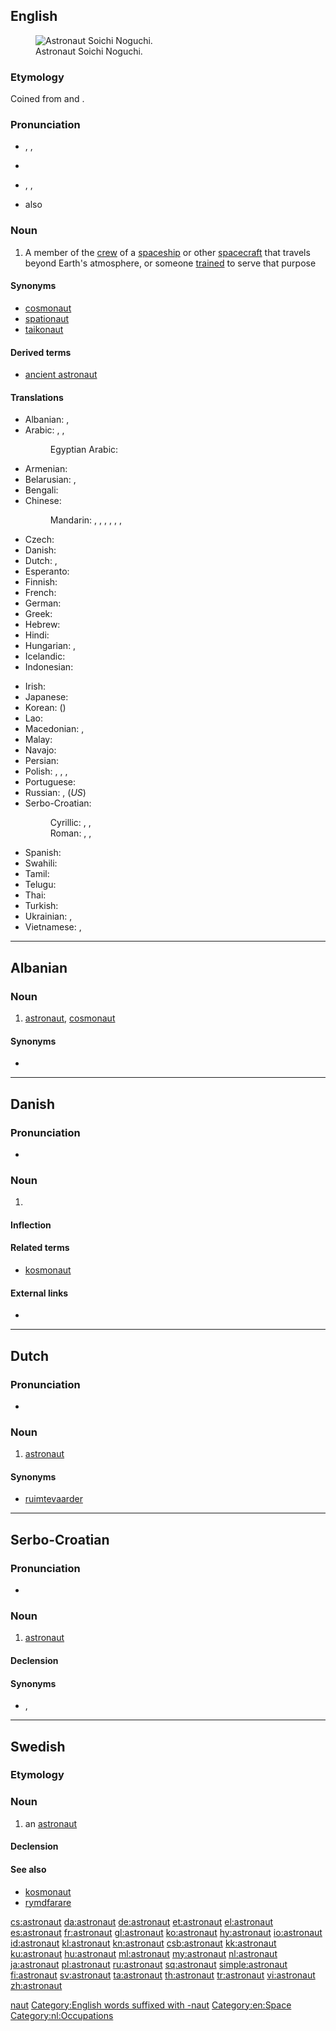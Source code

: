 {{also|Astronaut}}
==English==
{{wikipedia}}
[[Image:Soichi 20Noguchi em 20alta.jpg|thumb|right|Astronaut Soichi Noguchi.]]

===Etymology===
Coined from {{etyl|grc|en}} {{term|ἄστρον|sc=polytonic|tr=ástron||star|lang=grc}} and {{term|ναύτης|sc=polytonic|tr=naútēs||sailor|lang=grc}}.

===Pronunciation===
* {{a|Canada|US}} {{enPR|ăs'trənôt"}}, {{IPA|/ˈæstrəˌnɑt/}}, {{X-SAMPA|/"{str@%nAt/}}
* {{audio|en-ca-astronaut.ogg|Audio (CA)}}
* {{a|UK}}  {{enPR|ăs'trənôt"}}, {{IPA|/ˈæstɹəˌnɔːt/}}, {{X-SAMPA|/"{str@%nO:t/}}
* {{a|US}} also {{IPA|/ˈæstrəˌnɒ:t/}}

===Noun===
{{en-noun}}

# A member of the [[crew]] of a [[spaceship]] or other [[spacecraft]] that travels beyond Earth's atmosphere, or someone [[trained]] to serve that purpose

====Synonyms====
* [[cosmonaut]]
* [[spationaut]]
* [[taikonaut]]

====Derived terms====
* [[ancient astronaut]]

====Translations====
{{trans-top|member of the crew of a spaceship or other spacecraft, or someone trained for that purpose}}
* Albanian: {{t+|sq|astronaut}}, {{t-|sq|kosmonaut}}
* Arabic: {{t-|ar|رجل فضاء|m|tr=rájul faḍāʾ}},  {{t-|ar|رائد فضاء|m|tr=rāʾid faḍāʾ}},  {{t-|ar|ملاح فضائي|m|tr=mallāḥ faḍāʾiyy}}
*: Egyptian Arabic: {{tø|arz|رائد فضاء|m|tr=rāʾed faḍāʾ|sc=Arab}}
* Armenian: {{t-|hy|աստղագնաց|tr=astġagnac'}}
* Belarusian: {{t-|be|касманаўт|m|tr=kasmanáŭt|sc=Cyrl}}, {{t-|be|астранаўт|m|tr=astranáŭt|sc=Cyrl}}
* Bengali: {{t-|bn|নভোচারী|tr=nâbhocari|sc=Beng}}
* Chinese:
*: Mandarin: {{t+|cmn|太空人|tr=tàikōngrén|sc=Hani}},  {{t|cmn|宇航員|sc=Hani}},  {{t|cmn|宇航员|tr=yǔhángyuán|sc=Hani}},  {{t|cmn|航天員|sc=Hani}},  {{t|cmn|航天员|tr=hángtiānyuán|sc=Hani}},  {{t|cmn|宇宙飛行員|sc=Hani}},  {{t|cmn|宇宙飞行员|tr=yǔzhòu fēixíngyuán|sc=Hani}}
* Czech: {{t+|cs|kosmonaut|m}}
* Danish: {{t+|da|astronaut}}
* Dutch: {{t+|nl|ruimtevaarder|m}}, {{t+|nl|astronaut|m}}
* Esperanto: {{t-|eo|kosmonaŭto}}
* Finnish: {{t+|fi|astronautti}}
* French: {{t+|fr|astronaute|m}}
* German: {{t+|de|Astronaut|m}}
* Greek: {{t+|el|αστροναύτης|m|tr=astronáftis}}
* Hebrew: {{t-|he|טייס חלל|m|tr=tayás halál}}
* Hindi: {{t-|hi|अंतरिक्ष यात्री|tr=antarikṣ yātrī}}
* Hungarian: {{t+|hu|űrhajós}}, {{t-|hu|asztronauta}}
* Icelandic: {{t+|is|geimfari|m}}
* Indonesian: {{t+|id|astronot}}
{{trans-mid}}
* Irish: {{t-|ga|spásaire|m}}
* Japanese: {{t+|ja|宇宙飛行士|tr=うちゅうひこうし, uchū-hikōshi}}
* Korean: {{t+|ko|우주비행사|tr=uju-bihaengsa|sc=Hang}} ({{t+|ko|宇宙飛行士|sc=Hani}})
* Lao: {{t-|lo|ນັກອາວະກາດ|sc=Laoo}}
* Macedonian: {{t-|mk|космонаут|m|tr=kosmonáut|sc=Cyrl}}, {{t-|mk|астронаут|m|tr=astronáut|sc=Cyrl}}
* Malay: {{t-|ms|angkasawan}}
* Navajo: {{tø|nv|wótáahgoo ałnaaʼáłtʼahiʼ‎‎}}
* Persian: {{t+|fa|فضانورد|tr=fazâ-navard}}
* Polish: {{t+|pl|astronauta|m}}, {{t-|pl|astronautka|f}}, {{t+|pl|kosmonauta|m}}, {{t+|pl|kosmonautka|f}}
* Portuguese: {{t+|pt|astronauta|m|f}}
* Russian: {{t+|ru|космонавт|m|tr=kosmonávt}}, {{t+|ru|астронавт|m|tr=astronávt}} (''US'')
* Serbo-Croatian:
*: Cyrillic: {{t-|sh|астронаут|m|alt=астрона̀ут|sc=Cyrl}}, {{t-|sh|козмонаут|m|alt=козмона̀ут|sc=Cyrl}}, {{t-|sh|космонаут|m|alt=космона̀ут|sc=Cyrl}}
*: Roman: {{t-|sh|astronaut|m|alt=astronàut}}, {{t-|sh|kozmonaut|m|alt=kozmonàut}}, {{t-|sh|kosmonaut|m|alt=kosmonàut}}
* Spanish: {{t+|es|astronauta|m|f}}
* Swahili: {{t-|sw|mwanaanga}}
* Tamil: {{t-|ta|விண்ணோடி}}
* Telugu: {{t+|te|వ్యోమగామి|tr=wyoomagaami}}
* Thai: {{t-|th|นักบินอวกาศ|tr=nákbinawakaad}}
* Turkish: {{t+|tr|astronot}}
* Ukrainian: {{t-|uk|космонавт|m|tr=kosmonávt|sc=Cyrl}}, {{t+|uk|астронавт|m|tr=astronávt|sc=Cyrl}}
* Vietnamese: {{t-|vi|nhà du hành vũ trụ}},  {{t-|vi|phi hành gia}}
{{trans-bottom}}

[[Category:English words prefixed with astro-|naut]]
[[Category:English words suffixed with -naut]]
[[Category:en:Space]]

----

==Albanian==

===Noun===
{{head|sq|noun}}

# [[#English|astronaut]], [[cosmonaut]]

====Synonyms====
* {{l|sq|kosmonaut}}

----

==Danish==

===Pronunciation===
* {{IPA|/astronavt/|[asd̥ʁoˈnɑwˀd̥]|lang=da}}

===Noun===
{{da-noun|en|er}}

# {{l/en|astronaut}}

====Inflection====
{{da-noun-infl|en|er}}

====Related terms====
* [[kosmonaut]]

====External links====
* {{pedialite|lang=da}}

----

==Dutch==

===Pronunciation===
* {{audio|Nl-astronaut.ogg|Audio}}

===Noun===
{{nl-noun|m|astronauten|astronautje}}

# [[#English|astronaut]]

====Synonyms====
* [[ruimtevaarder]]

[[Category:nl:Occupations]]

----

==Serbo-Croatian==

===Pronunciation===
* {{IPA|/astronǎut/|lang=sh}}

===Noun===
{{sh-noun|g=m|head=astronàut|r|астронаут|астрона̀ут}}

# [[#English|astronaut]]

====Declension====
{{sh-decl-noun
|astronaut|astronauti
|astronauta|astronauta
|astronautu|astronautima
|astronauta|astronaute
|astronaute|astronauti
|astronautu|astronautima
|astronautom|astronautima
}}

====Synonyms====
* {{sense|astronaut}} {{l|sh|kozmonaut|kozmonàut}}, {{l|sh|kosmonaut|kosmonàut}}

----

==Swedish==

===Etymology===
{{confix|astro|naut|lang=sv}}

===Noun===
{{sv-noun|c}}

# an [[#English|astronaut]]

====Declension====
{{sv-noun-reg-er}}

====See also====
* [[kosmonaut]]
* [[rymdfarare]]

[[cs:astronaut]]
[[da:astronaut]]
[[de:astronaut]]
[[et:astronaut]]
[[el:astronaut]]
[[es:astronaut]]
[[fr:astronaut]]
[[gl:astronaut]]
[[ko:astronaut]]
[[hy:astronaut]]
[[io:astronaut]]
[[id:astronaut]]
[[kl:astronaut]]
[[kn:astronaut]]
[[csb:astronaut]]
[[kk:astronaut]]
[[ku:astronaut]]
[[hu:astronaut]]
[[ml:astronaut]]
[[my:astronaut]]
[[nl:astronaut]]
[[ja:astronaut]]
[[pl:astronaut]]
[[ru:astronaut]]
[[sq:astronaut]]
[[simple:astronaut]]
[[fi:astronaut]]
[[sv:astronaut]]
[[ta:astronaut]]
[[th:astronaut]]
[[tr:astronaut]]
[[vi:astronaut]]
[[zh:astronaut]]